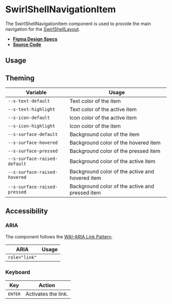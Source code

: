 
<Meta title="Components/SwirlShellNavigationItem" />

# SwirlShellNavigationItem

The SwirlShellNavigationItem component is used to provide the main navigation
for the
[SwirlShellLayout](?path=/docs/components-swirlshelllayout--swirl-shell-layout).

- **[Figma Design Specs](#)**
- **[Source Code](https://github.com/flip-corp/swirl/tree/main/packages/swirl-components/src/components/swirl-shell-navigation-item)**

## Usage

<Canvas withSource="open">
  <Story id="components-swirlshellnavigationitem--swirl-shell-navigation-item" />
</Canvas>

<ArgsTable story="." />

## Theming

| Variable                     | Usage                                           |
| ---------------------------- | ----------------------------------------------- |
| `--s-text-default`           | Text color of the item                          |
| `--s-text-highlight`         | Text color of the active item                   |
| `--s-icon-default`           | Icon color of the active item                   |
| `--s-icon-highlight`         | Icon color of the item                          |
| `--s-surface-default`        | Background color of the item                    |
| `--s-surface-hovered`        | Background color of the hovered item            |
| `--s-surface-pressed`        | Background color of the pressed item            |
| `--s-surface-raised-default` | Background color of the active item             |
| `--s-surface-raised-hovered` | Background color of the active and hovered item |
| `--s-surface-raised-pressed` | Background color of the active and pressed item |

## Accessibility

### ARIA

The component follows the
[WAI-ARIA Link Pattern](https://www.w3.org/WAI/ARIA/apg/patterns/link/).

| ARIA          | Usage |
| ------------- | ----- |
| `role="link"` |       |

### Keyboard

| Key              | Action              |
| ---------------- | ------------------- |
| <kbd>ENTER</kbd> | Activates the link. |
